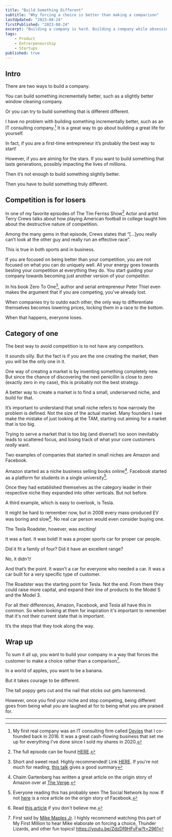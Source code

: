 ```yaml
---
title: "Build Something Different"
subtitle: "Why forcing a choice is better than making a comparison"
lastUpdated: "2023-08-24"
firstPublished: "2023-08-24"
excerpt: "Building a company is hard. Building a company while obsessing over competition is even harder. Stop competing and build something different!"
tags:
    - Product
    - Entrerpeneurship
    - Startups
published: true
---
```



## Intro

There are two ways to build a company. 

You can build something incrementally better, such as a slightly better window cleaning company. 

Or you can try to build something that is different different. 

I have no problem with building something incrementally better, such as an IT consulting company.[^1] It is a great way to go about building a great life for yourself. 

In fact, if you are a first-time entrepreneur it’s probably the best way to start!

However, if you are aiming for the stars. If you want to build something that lasts generations, possibly impacting the lives of millions. 

Then it’s not enough to build something slightly better.

Then you have to build something truly different.

## Competition is for losers

In one of my favorite episodes of The Tim Ferriss Show[^2] Actor and artist Terry Crews talks about how playing American football in college taught him about the destructive nature of competition.

Among the many gems in that episode, Crews states that “[…]you really can’t look at the other guy and really run an effective race”. 

This is true in both sports and in business.

If you are focused on being better than your competition, you are not focused on what you can do uniquely well. All your energy goes towards besting your competition at everything they do. You start guiding your company towards becoming just another version of your competitor.

In his book Zero To One[^3], author and serial entrepreneur Peter Thiel even makes the argument that if you are competing, you’ve already lost. 

When companies try to outdo each other, the only way to differentiate themselves becomes lowering prices, locking them in a race to the bottom. 

When that happens, everyone loses.

## Category of one

The best way to avoid competition is to not have any competitors. 

It sounds silly. But the fact is if you are the one creating the market, then you will be the only one in it.

One way of creating a market is by inventing something completely new. But since the chance of discovering the next penicillin is close to zero (exactly zero in my case), this is probably not the best strategy. 

A better way to create a market is to find a small, underserved niche, and build for that.

It’s important to understand that small niche refers to how narrowly the problem is defined. Not the size of the actual market. Many founders I see make the mistake of just looking at the TAM, starting out aiming for a market that is too big.

Trying to serve a market that is too big (and diverse!) too soon inevitably leads to scattered focus, and losing track of what your core customers _really_ want.

Two examples of companies that started in small niches are Amazon and Facebook. 

Amazon started as a niche business selling books online[^4]. Facebook started as a platform for students in a single university[^5].  

Once they had established themselves as the category leader in their respective niche they expanded into other verticals. But not before.

A third example, which is easy to overlook, is Tesla. 

It might be hard to remember now, but in 2008 every mass-produced EV was boring and slow[^6]. No real car person would even consider buying one. 

The Tesla Roadster, however, was exciting!

It was a fast. It was bold! It was a proper sports car for proper car people.

Did it fit a family of four? Did it have an excellent range? 

No, it didn't! 

And that’s the point. It wasn't a car for everyone who needed a car. It was a car built for a very specific type of customer.

The Roadster was the starting point for Tesla. Not the end. From there they could raise more capital, and expand their line of products to the Model S and the Model 3.

For all their differences, Amazon, Facebook, and Tesla all have this in common. So when looking at them for inspiration it's important to remember that it's not their current state that is important.

It’s the steps that they took along the way.

## Wrap up

To sum it all up, you want to build your company in a way that forces the customer to make a choice rather than a comparison[^7]. 

In a world of apples, you want to be a banana.

But it takes courage to be different. 

The tall poppy gets cut and the nail that sticks out gets hammered. 

However, once you find your niche and stop competing, being different goes from being what you are laughed at for to being what you are praised for.

---

[^1]: My first real company was an IT consulting firm called [Devies](https://devies.se) that I co-founded back in 2016. It was a great cash-flowing business that set me up for everything I've done since I sold my shares in 2020.

[^2]: The full episode can be found [HERE](https://tim.blog/2017/12/20/terry-crews-how-to-have-do-and-be-all-you-want/).

[^3]: Short and sweet read. Highly recommended! Link [HERE](https://amzn.to/3jFk0dT). If you're not much for reading, [this talk](https://www.youtube.com/watch?v=rFZrL1RiuVI) gives a good summary 

[^4]: Chaim Gartenberg has written a great article on the origin story of Amazon over at [The Verge](https://www.theverge.com/2021/2/3/22264551/jeff-bezos-amazon-history-timeline-look-back-company).

[^5]: Everyone reading this has probably seen The Social Network by now. If not [here](https://www.thoughtco.com/who-invented-facebook-1991791) is a nice article on the origin story of Facebook.

[^6]: Read [this article](https://venturebeat.com/enterprise/electric-cars-disappointed-in-2008-and-2009-wont-be-different/) if you don't believe me.

[^7]: First said by [Mike Maples Jr](https://twitter.com/m2jr). I highly recommend watching this part of My First Million to hear Mike elaborate on forcing a choice, Thunder Lizards, and other fun topics! https://youtu.be/ZdzDf9HFvFw?t=2961
